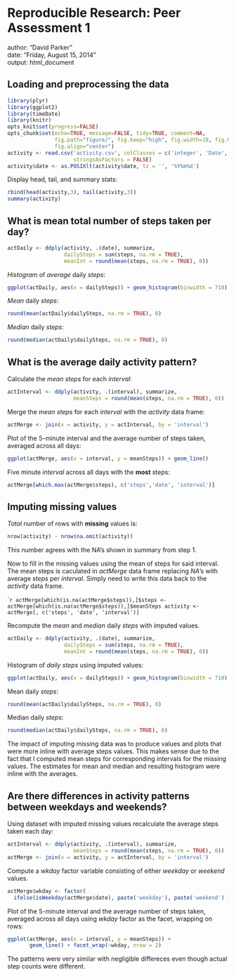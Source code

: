 # Reproducible Research: Peer Assessment 1
author: "David Parker"  
date: "Friday, August 15, 2014"  
output: html_document  

## Loading and preprocessing the data
```r
library(plyr)
library(ggplot2)
library(timeDate)
library(knitr)
opts_knit$set(progress=FALSE)
opts_chunk$set(echo=TRUE, message=FALSE, tidy=TRUE, comment=NA,
               fig.path="figure/", fig.keep="high", fig.width=10, fig.height=6,
               fig.align="center")
activity <- read.csv('activity.csv', colClasses = c('integer', 'Date', 'integer'), 
                     stringsAsFactors = FALSE)
activity$date <- as.POSIXlt(activity$date, tz = '', '%Y%m%d')
```

Display head, tail, and summary stats:  
```r
rbind(head(activity,3), tail(activity,3))
summary(activity)
```


## What is mean total number of steps taken per day?
```r
actDaily <- ddply(activity, .(date), summarize, 
                  dailySteps = sum(steps, na.rm = TRUE),
                  meanInt = round(mean(steps, na.rm = TRUE), 0))
```

*Histogram* of *average* daily *steps*:  
```r
ggplot(actDaily, aes(x = dailySteps)) + geom_histogram(binwidth = 710)
```

*Mean* daily *steps*:  
```r
round(mean(actDaily$dailySteps, na.rm = TRUE), 0)
```

*Median* daily *steps*:  
```r
round(median(actDaily$dailySteps, na.rm = TRUE), 0)
```


## What is the average daily activity pattern?
Calculate the *mean* *steps* for each *interval*:  
```r
actInterval <- ddply(activity, .(interval), summarize, 
                     meanSteps = round(mean(steps, na.rm = TRUE), 0))
```

Merge the *mean* *steps* for each *interval* with the *activity* data frame:  
```r
actMerge <- join(x = activity, y = actInterval, by = 'interval')
```

Plot of the 5-minute interval and the average number of steps taken, averaged across all days:  
```r
ggplot(actMerge, aes(x = interval, y = meanSteps)) + geom_line()
```

Five minute *interval* across all days with the **most** steps:  
```r
actMerge[which.max(actMerge$steps), c('steps','date', 'interval')]
```


## Imputing missing values  
*Total* number of rows with **missing** values is:  
```r
nrow(activity) - nrow(na.omit(activity))
```  
This number agrees with the NA's shown in summary from step 1.  

Now to fill in the missing values using the mean of steps for said interval.  
The mean steps is caculated in *actMerge* data frame replacing *NA*'s with average *steps* per *interval*. Simply need to write this data back to the *activity* data frame.  

````r
actMerge[which(is.na(actMerge$steps)),]$steps <- 
 actMerge[which(is.na(actMerge$steps)),]$meanSteps
activity <- actMerge[, c('steps', 'date', 'interval')]
```

Recompute the *mean* and *median* daily *steps* with imputed values.  
```r
actDaily <- ddply(activity, .(date), summarize, 
                  dailySteps = sum(steps, na.rm = TRUE),
                  meanInt = round(mean(steps, na.rm = TRUE), 0))
```

Histogram of *daily steps* using imputed values:  
```r
ggplot(actDaily, aes(x = dailySteps)) + geom_histogram(binwidth = 710)
```


Mean daily *steps*:  
```r
round(mean(actDaily$dailySteps, na.rm = TRUE), 0)
```

Median daily *steps*:  
```r
round(median(actDaily$dailySteps, na.rm = TRUE), 0)
```

The impact of imputing missing data was to produce values and plots that were more inline with average steps values. This makes sense due to the fact that I computed mean steps for corresponding intervals for the missing values. The estimates for mean and median and resulting histogram were inline with the averages.  

## Are there differences in activity patterns between weekdays and weekends?  

Using dataset with imputed missing values recalculate the average steps taken each day:  
```r
actInterval <- ddply(activity, .(interval), summarize, 
                     meanSteps = round(mean(steps, na.rm = TRUE), 0))
actMerge <- join(x = activity, y = actInterval, by = 'interval')
```



Compute a *wkday* factor variable consisting of either *weekday* or *weekend* values.  

```r
actMerge$wkday <- factor(
  ifelse(isWeekday(actMerge$date), paste('weekday'), paste('weekend') ))
```  

Plot of the 5-minute interval and the average number of steps taken, averaged across all days  using *wkday* factor as the facet, wrapping on rows:  
```r
ggplot(actMerge, aes(x = interval, y = meanSteps)) + 
       geom_line() + facet_wrap(~wkday, nrow = 2)
```  
  
The patterns were very similar with negligible differeces even though actual step counts were different.